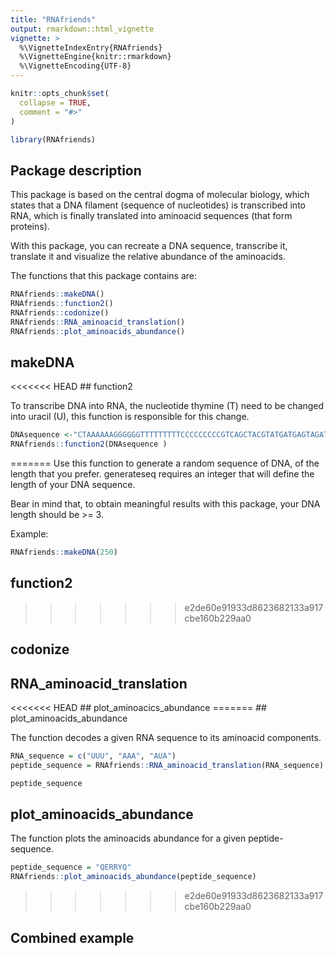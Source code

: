 ```yaml
---
title: "RNAfriends"
output: rmarkdown::html_vignette
vignette: >
  %\VignetteIndexEntry{RNAfriends}
  %\VignetteEngine{knitr::rmarkdown}
  %\VignetteEncoding{UTF-8}
---
```


```r
knitr::opts_chunk$set(
  collapse = TRUE,
  comment = "#>"
)
```

```r
library(RNAfriends)
```

## Package description

This package is based on the central dogma of molecular biology, which states that a DNA filament (sequence of nucleotides) is transcribed into RNA, which is finally translated into aminoacid sequences (that form proteins).

With this package, you can recreate a DNA sequence, transcribe it, translate it and visualize the relative abundance of the aminoacids.

The functions that this package contains are:

```r
RNAfriends::makeDNA()
RNAfriends::function2()
RNAfriends::codonize()
RNAfriends::RNA_aminoacid_translation()
RNAfriends::plot_aminoacids_abundance()

```

## makeDNA

<<<<<<< HEAD
## function2

To transcribe DNA into RNA, the nucleotide thymine (T) need to be changed into uracil (U), this function is responsible for this change.

```r
DNAsequence <-"CTAAAAAAGGGGGGTTTTTTTTTCCCCCCCCCGTCAGCTACGTATGATGAGTAGATGCATATTTTT"
RNAfriends::function2(DNAsequence )
```
=======
Use this function to generate a random sequence of DNA, of the length that you prefer. generateseq requires an integer that will define the length of your DNA sequence.

Bear in mind that, to obtain meaningful results with this package, your DNA length should be \>= 3.

Example:

```r
RNAfriends::makeDNA(250)
```

## function2
>>>>>>> e2de60e91933d8623682133a917cbe160b229aa0

## codonize

## RNA_aminoacid_translation

<<<<<<< HEAD
## plot_aminoacics_abundance
=======
## plot_aminoacids_abundance

The function decodes a given RNA sequence to its aminoacid components.

```r
RNA_sequence = c("UUU", "AAA", "AUA")
peptide_sequence = RNAfriends::RNA_aminoacid_translation(RNA_sequence)

peptide_sequence
```

## plot_aminoacids_abundance


The function plots the aminoacids abundance for a given peptide-sequence.

```r
peptide_sequence = "QERRYQ"
RNAfriends::plot_aminoacids_abundance(peptide_sequence)
```
>>>>>>> e2de60e91933d8623682133a917cbe160b229aa0

## Combined example
